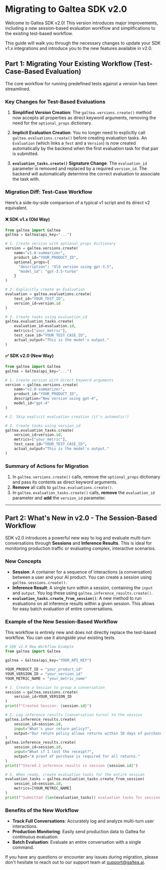 # Migrating to Galtea SDK v2.0

Welcome to Galtea SDK v2.0! This version introduces major improvements, including a new session-based evaluation workflow and simplifications to the existing test-based workflow.

This guide will walk you through the necessary changes to update your SDK v1.x integrations and introduce you to the new features available in v2.0.

## Part 1: Migrating Your Existing Workflow (Test-Case-Based Evaluation)

The core workflow for running predefined tests against a version has been streamlined.

### Key Changes for Test-Based Evaluations

1.  **Simplified Version Creation**: The `galtea.versions.create()` method now accepts all properties as direct keyword arguments, removing the need for the `optional_props` dictionary.

2.  **Implicit Evaluation Creation**: You no longer need to explicitly call `galtea.evaluations.create()` before creating evaluation tasks. An `Evaluation` (which links a `Test` and a `Version`) is now created automatically by the backend when the first evaluation task for that pair is submitted.

3.  **`evaluation_tasks.create()` Signature Change**: The `evaluation_id` parameter is removed and replaced by a required `version_id`. The backend will automatically determine the correct evaluation to associate the task with.

### Migration Diff: Test-Case Workflow

Here’s a side-by-side comparison of a typical v1 script and its direct v2 equivalent.

#### ❌ SDK v1.x (Old Way)
```python
from galtea import Galtea
galtea = Galtea(api_key="...")

# 1. Create version with optional_props dictionary
version = galtea.versions.create(
    name="v1.0-summarizer",
    product_id="YOUR_PRODUCT_ID",
    optional_props={
      "description": "Old version using gpt-3.5",
      "model_id": "gpt-3.5-turbo"
    }
)

# 2. Explicitly create an Evaluation
evaluation = galtea.evaluations.create(
    test_id="YOUR_TEST_ID",
    version_id=version.id
)

# 3. Create tasks using evaluation_id
galtea.evaluation_tasks.create(
    evaluation_id=evaluation.id,
    metrics=["your_metric"],
    test_case_id="YOUR_TEST_CASE_ID",
    actual_output="This is the model's output."
)
```

#### ✅ SDK v2.0 (New Way)
```python
from galtea import Galtea
galtea = Galtea(api_key="...")

# 1. Create version with direct keyword arguments
version = galtea.versions.create(
    name="v2.0-summarizer",
    product_id="YOUR_PRODUCT_ID",
    description="New version using gpt-4",
    model_id="gpt-4"
)

# 2. Skip explicit evaluation creation (it's automatic!)

# 3. Create tasks using version_id
galtea.evaluation_tasks.create(
    version_id=version.id,
    metrics=["your_metric"],
    test_case_id="YOUR_TEST_CASE_ID",
    actual_output="This is the model's output."
)
```

### Summary of Actions for Migration

1.  In `galtea.versions.create()` calls, remove the `optional_props` dictionary and pass its contents as direct keyword arguments.
2.  **Remove** all calls to `galtea.evaluations.create()`.
3.  In `galtea.evaluation_tasks.create()` calls, **remove** the `evaluation_id` parameter and **add** the `version_id` parameter.

---

## Part 2: What's New in v2.0 - The Session-Based Workflow

SDK v2.0 introduces a powerful new way to log and evaluate multi-turn conversations through **Sessions** and **Inference Results**. This is ideal for monitoring production traffic or evaluating complex, interactive scenarios.

### New Concepts

*   **Session**: A container for a sequence of interactions (a conversation) between a user and your AI product. You can create a session using `galtea.sessions.create()`.
*   **Inference Result**: A single turn within a session, containing the `input` and `output`. You log these using `galtea.inference_results.create()`.
*   **`evaluation_tasks.create_from_session()`**: A new method to run evaluations on all inference results within a given session. This allows for easy batch evaluation of entire conversations.

### Example of the New Session-Based Workflow

This workflow is entirely new and does not directly replace the test-based workflow. You can use it alongside your existing tests.

```python
# SDK v2.0 New Workflow Example
from galtea import Galtea

galtea = Galtea(api_key="YOUR_API_KEY")

YOUR_PRODUCT_ID = "your_product_id"
YOUR_VERSION_ID = "your_version_id"
YOUR_METRIC_NAME = "your_metric_name"

# 1. Create a Session to group a conversation
session = galtea.sessions.create(
    version_id=YOUR_VERSION_ID
)
print(f"Created Session: {session.id}")

# 2. Log inference results (conversation turns) to the session
galtea.inference_results.create(
    session_id=session.id,
    input="What's your return policy?",
    output="Our return policy allows returns within 30 days of purchase."
)
galtea.inference_results.create(
    session_id=session.id,
    input="What if I lost the receipt?",
    output="A proof of purchase is required for all returns."
)
print(f"Stored 2 inference results in session {session.id}")

# 3. When ready, create evaluation tasks for the entire session
evaluation_tasks = galtea.evaluation_tasks.create_from_session(
    session_id=session.id,
    metrics=[YOUR_METRIC_NAME]
)
print(f"Submitted {len(evaluation_tasks)} evaluation tasks for session {session.id}")
```

### Benefits of the New Workflow

*   **Track Full Conversations**: Accurately log and analyze multi-turn user interactions.
*   **Production Monitoring**: Easily send production data to Galtea for continuous evaluation.
*   **Batch Evaluation**: Evaluate an entire conversation with a single command.

If you have any questions or encounter any issues during migration, please don't hesitate to reach out to our support team at [support@galtea.ai](mailto:support@galtea.ai).
